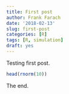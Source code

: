 ```yaml
---
title: First post
author: Frank Farach
date: '2018-02-13'
slug: first-post
categories: [R]
tags: [R, simulation]
draft: yes
---
```


Testing first post.

```r
head(rnorm(10))
```

The end.